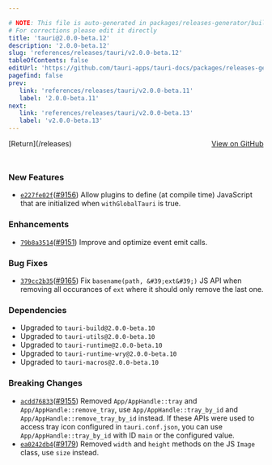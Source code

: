 ```yaml
---

# NOTE: This file is auto-generated in packages/releases-generator/build.ts
# For corrections please edit it directly
title: 'tauri@2.0.0-beta.12'
description: '2.0.0-beta.12'
slug: 'references/releases/tauri/v2.0.0-beta.12'
tableOfContents: false
editUrl: 'https://github.com/tauri-apps/tauri-docs/packages/releases-generator/build.ts'
pagefind: false
prev:
   link: 'references/releases/tauri/v2.0.0-beta.11'
   label: '2.0.0-beta.11'
next:
   link: 'references/releases/tauri/v2.0.0-beta.13'
   label: 'v2.0.0-beta.13'
---
```


<div style="margin-bottom:3rem; display: flex; justify-content: space-between; align-items: center"><span>[Return](/releases)</span><span><a href="https://github.com/tauri-apps/tauri/releases/tag/tauri-v2.0.0-beta.12">View on GitHub</a></span></div>

### New Features

- [`e227fe02f`](https://www.github.com/tauri-apps/tauri/commit/e227fe02f986e145c0731a64693e1c830a9eb5b0)([#9156](https://www.github.com/tauri-apps/tauri/pull/9156)) Allow plugins to define (at compile time) JavaScript that are initialized when `withGlobalTauri` is true.

### Enhancements

- [`79b8a3514`](https://www.github.com/tauri-apps/tauri/commit/79b8a3514baedcd9c35e777d2b6d89a7a086ddec)([#9151](https://www.github.com/tauri-apps/tauri/pull/9151)) Improve and optimize event emit calls.

### Bug Fixes

- [`379cc2b35`](https://www.github.com/tauri-apps/tauri/commit/379cc2b3547395474d4b66b4222679cf4538428d)([#9165](https://www.github.com/tauri-apps/tauri/pull/9165)) Fix `basename(path, &#39;ext&#39;)` JS API when removing all occurances of `ext` where it should only remove the last one.

### Dependencies

- Upgraded to `tauri-build@2.0.0-beta.10`
- Upgraded to `tauri-utils@2.0.0-beta.10`
- Upgraded to `tauri-runtime@2.0.0-beta.10`
- Upgraded to `tauri-runtime-wry@2.0.0-beta.10`
- Upgraded to `tauri-macros@2.0.0-beta.10`

### Breaking Changes

- [`acdd76833`](https://www.github.com/tauri-apps/tauri/commit/acdd76833db6d81f4012418133d0042220de100b)([#9155](https://www.github.com/tauri-apps/tauri/pull/9155)) Removed `App/AppHandle::tray` and `App/AppHandle::remove_tray`, use `App/AppHandle::tray_by_id` and `App/AppHandle::remove_tray_by_id` instead. If these APIs were used to access tray icon configured in `tauri.conf.json`, you can use `App/AppHandle::tray_by_id` with ID `main` or the configured value.
- [`ea0242db4`](https://www.github.com/tauri-apps/tauri/commit/ea0242db4aa6c127d2bb4a2e275000ba47c9e68c)([#9179](https://www.github.com/tauri-apps/tauri/pull/9179)) Removed `width` and `height` methods on the JS `Image` class, use `size` instead.

